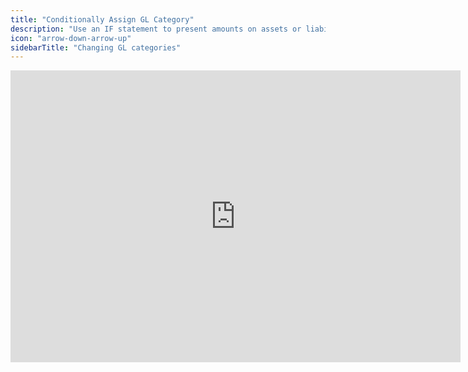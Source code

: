 ```yaml
---
title: "Conditionally Assign GL Category"
description: "Use an IF statement to present amounts on assets or liabilities depending on the sign."
icon: "arrow-down-arrow-up"
sidebarTitle: "Changing GL categories"
---
```


<iframe width="720" height="467" src="https://www.loom.com/embed/be080e4fd6074bed8f451708eafb4d45?sid=af420781-b869-42c4-8b5a-a45556b53f23" frameborder="0" webkitallowfullscreen mozallowfullscreen allowfullscreen />

## Overview

To present a general ledger account on either the asset or liability side based on whether the amount is positive or negative, you can use IF statements in Francis.

<Tip>
  We recommend fixing issues like this “at the source,” which means in your ERP. Consider creating two accounts - one asset and one liability - and moving amounts between them based on the sign. If that’s not feasible, use the solution below.
</Tip>

## Basics

Follow these steps to set up formulas that display amounts correctly under assets and liabilities:

<Steps>
  <Step title="Separate the GL account">
    Move the relevant account “out of your balance sheet” and into a separate sheet. You’ll reference these amounts in step 3.
  </Step>

  <Step title="Create an extra row">
    Create an additional row “on the opposite side.” For example, if the original row is under assets, add a corresponding line item under liabilities, and vice versa.
  </Step>

  <Step title="Create IF statements">
    For the two rows under assets and liabilities, create IF statements to display values correctly with the appropriate sign. Here are some examples:

    ```typescript
    if("Bank account"[0]>0,"Bank account"[0],0)
    ```

    ```typescript
    if("Bank account"[0]>0,0,-"Bank account"[0])
    ```
  </Step>

  <Step title="Apply to other periods">
    Start from a period far enough back to include all relevant data, and ensure it applies to all future periods.
  </Step>
</Steps>